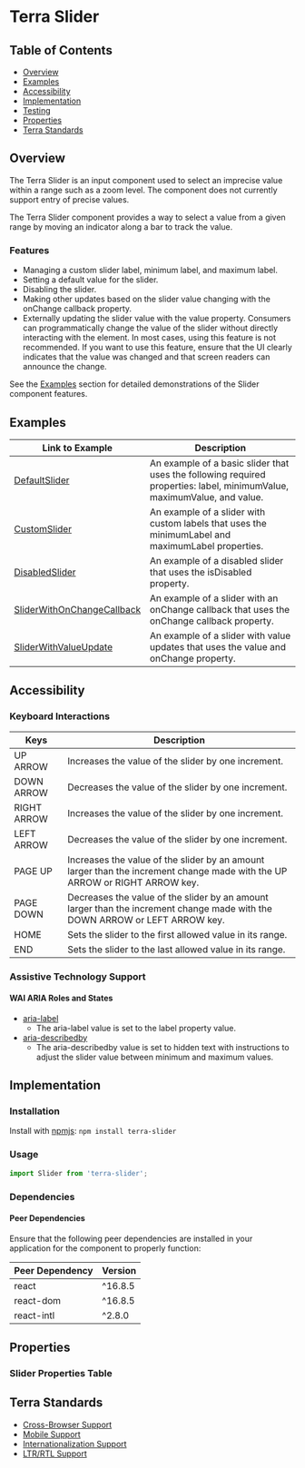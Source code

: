 

<Badge />

# Terra Slider

## Table of Contents
* [Overview](/components/cerner-terra-framework-docs/slider/about#overview)
* [Examples](/components/cerner-terra-framework-docs/slider/about#examples)
* [Accessibility](/components/cerner-terra-framework-docs/slider/about#accessibility)
* [Implementation](/components/cerner-terra-framework-docs/slider/about#implementation)
* [Testing](/components/cerner-terra-framework-docs/slider/about#testing)
* [Properties](/components/cerner-terra-framework-docs/slider/about#properties)
* [Terra Standards](/components/cerner-terra-framework-docs/slider/about#terra-standards)

## Overview
<Notice variant="important" ariaLevel="2">
The Terra Slider is an input component used to select an imprecise value within a range such as a zoom level. The component does not currently support entry of precise values.
</Notice>

The Terra Slider component provides a way to select a value from a given range by moving an indicator along a bar to track the value.

<DefaultSlider />

### Features
* Managing a custom slider label, minimum label, and maximum label.
* Setting a default value for the slider.
* Disabling the slider.
* Making other updates based on the slider value changing with the onChange callback property.
* Externally updating the slider value with the value property. Consumers can programmatically change the value of the slider without directly interacting with the element. In most cases, using this feature is not recommended. If you want to use this feature, ensure that the UI clearly indicates that the value was changed and that screen readers can announce the change.

See the [Examples](/components/cerner-terra-framework-docs/slider/about#examples) section for detailed demonstrations of the Slider component features.

## Examples
|Link to Example| Description|
|-|-|
|[DefaultSlider](/components/cerner-terra-framework-docs/slider/examples/default-slider)|An example of a basic slider that uses the following required properties: label, minimumValue, maximumValue, and value.|
|[CustomSlider](/components/cerner-terra-framework-docs/slider/examples/custom-slider)|An example of a slider with custom labels that uses the minimumLabel and maximumLabel properties.|
|[DisabledSlider](/components/cerner-terra-framework-docs/slider/examples/disabled-slider)|An example of a disabled slider that uses the isDisabled property. |
|[SliderWithOnChangeCallback](/components/cerner-terra-framework-docs/slider/examples/slider-with-on-change-callback)|An example of a slider with an onChange callback that uses the onChange callback property.|
|[SliderWithValueUpdate](/components/cerner-terra-framework-docs/slider/examples/slider-with-value-update)|An example of a slider with value updates that uses the value and onChange property.|

## Accessibility
### Keyboard Interactions

|Keys |Description|
|---|---|
|UP ARROW    | Increases the value of the slider by one increment.|
|DOWN ARROW     | Decreases the value of the slider by one increment. |
|RIGHT ARROW   | Increases the value of the slider by one increment.|
|LEFT ARROW     | Decreases the value of the slider by one increment.|
|PAGE UP   | Increases the value of the slider by an amount larger than the increment change made with the UP ARROW or RIGHT ARROW key.|
|PAGE DOWN    | Decreases the value of the slider by an amount larger than the increment change made with the DOWN ARROW or LEFT ARROW key. |
|HOME           | Sets the slider to the first allowed value in its range.|
|END            | Sets the slider to the last allowed value in its range.|

### Assistive Technology Support
#### WAI ARIA Roles and States
* [aria-label](https://developer.mozilla.org/en-US/docs/Web/Accessibility/ARIA/Attributes/aria-label)
  * The aria-label value is set to the label property value.
* [aria-describedby](https://developer.mozilla.org/en-US/docs/Web/Accessibility/ARIA/Attributes/aria-describedby)
  * The aria-describedby value is set to hidden text with instructions to adjust the slider value between minimum and maximum values.

## Implementation

### Installation

Install with [npmjs](https://www.npmjs.com):
`npm install terra-slider`

### Usage

```jsx
import Slider from 'terra-slider';
```

### Dependencies

#### Peer Dependencies

Ensure that the following peer dependencies are installed in your application for the component to properly function:

| Peer Dependency | Version |
|-|-|
| react | ^16.8.5 |
| react-dom | ^16.8.5 |
| react-intl | ^2.8.0 |

## Properties
### Slider Properties Table
<SliderPropsTable />

## Terra Standards
* [Cross-Browser Support](https://engineering.cerner.com/terra-ui/about/terra-ui/component-standards#cross-browser-support)
* [Mobile Support](https://engineering.cerner.com/terra-ui/about/terra-ui/component-standards#mobile-support)
* [Internationalization Support](https://engineering.cerner.com/terra-ui/about/terra-ui/component-standards#internationalization-i18n)
* [LTR/RTL Support](https://engineering.cerner.com/terra-ui/about/terra-ui/component-standards#ltr--rtl)

